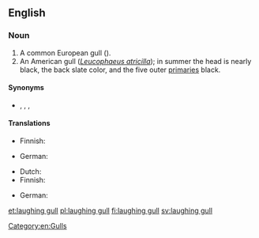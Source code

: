 ==English==
{{rfi|en}}

===Noun===
{{en-noun|head=[[laughing]] [[gull]]}}

# A common European gull ({{taxlink|Xema ridibundus|species|noshow=1}}).
# An American gull (''[[Leucophaeus atricilla]]''); in summer the head is nearly black, the back slate color, and the five outer [[primary|primaries]] black.

====Synonyms====
* {{sense|European gull}} {{l|en|black cap}}, {{l|en|pewit}}, {{l|en|red-legged gull}}, {{l|en|sea crow}}

====Translations====
{{trans-top|European gull}}
* Finnish: {{t+|fi|naurulokki}}
{{trans-mid}}
* German: {{t+|de|Lachmöwe|f}}
{{trans-bottom}}

{{trans-top|American gull}}
* Dutch: {{t|nl|lachmeeuw}}
* Finnish: {{t+|fi|nokisiipilokki}}
{{trans-mid}}
* German: {{t|de|Aztekenmöwe|f}}
{{trans-bottom}}

{{Webster 1913}}

[[Category:en:Gulls]]

[[et:laughing gull]]
[[pl:laughing gull]]
[[fi:laughing gull]]
[[sv:laughing gull]]